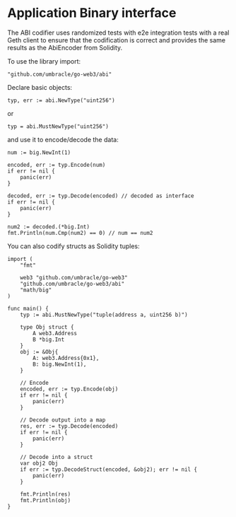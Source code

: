 
# Application Binary interface

The ABI codifier uses randomized tests with e2e integration tests with a real Geth client to ensure that the codification is correct and provides the same results as the AbiEncoder from Solidity. 

To use the library import:

```
"github.com/umbracle/go-web3/abi"
```

Declare basic objects:

```golang
typ, err := abi.NewType("uint256")
```

or 

```golang
typ = abi.MustNewType("uint256")
```

and use it to encode/decode the data:

```golang
num := big.NewInt(1)

encoded, err := typ.Encode(num)
if err != nil {
    panic(err)
}

decoded, err := typ.Decode(encoded) // decoded as interface
if err != nil {
    panic(err)
}

num2 := decoded.(*big.Int)
fmt.Println(num.Cmp(num2) == 0) // num == num2
```

You can also codify structs as Solidity tuples:

```golang
import (
	"fmt"
    
	web3 "github.com/umbracle/go-web3"
	"github.com/umbracle/go-web3/abi"
	"math/big"
)

func main() {
	typ := abi.MustNewType("tuple(address a, uint256 b)")

	type Obj struct {
		A web3.Address
		B *big.Int
	}
	obj := &Obj{
		A: web3.Address{0x1},
		B: big.NewInt(1),
	}

	// Encode
	encoded, err := typ.Encode(obj)
	if err != nil {
		panic(err)
	}

	// Decode output into a map
	res, err := typ.Decode(encoded)
	if err != nil {
		panic(err)
	}

	// Decode into a struct
	var obj2 Obj
	if err := typ.DecodeStruct(encoded, &obj2); err != nil {
		panic(err)
	}

	fmt.Println(res)
	fmt.Println(obj)
}
```

